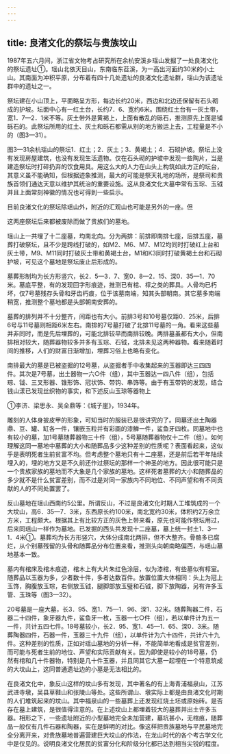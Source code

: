 ```yaml
---
---
---
```

title: 良渚文化的祭坛与贵族坟山
---



1987年五六月间，浙江省文物考占研究所在余杭安溪乡瑶山发掘了一处良渚文化的祭坛遗址①。瑶山北依天目山，东南临东苕溪，为一高出河面约30米的小土山。其南面为冲积平原，分布着有四十几处遗址的良渚文化遗址群，瑶山为该遗址群中的遗址之一。

祭坛建在小山顶上，平面略呈方形，每边长约20米，西边和北边还保留有石头砌成的护坡。坛面中心有一红土台，长约7．6、宽约6米。围绕红土台有一灰土带，宽1．7—2．1米不等。灰土带外是黄褐上，上面有散乱的砾石，推测原先上面是铺砾石的。此祭坛所用的红土、灰土和砾石都需从别的地方搬运上去，工程量是不小的（图3—31）。

图3—31余杭瑶山的祭坛1．红土；2．灰土；3．黄褐土；4．石砌护坡。祭坛上没有发现房屋建筑，也没有发现生活遗物。仅在石头砌的护坡中发现一些陶片，当是建造祭坛时打碎扔弃的饮食用具。用这么大的人力在山头上构筑如此方正的坛台，其意义虽不能确知，但根据迹象推测，最大的可能是祭天礼地的场所，是祭司和贵族首领们通达天意以维护其统治的重要设施。这从良渚文化大墓中常有玉琮、玉钺并且上面常刻神徽的情况也可得到一些启示。

目前良渚文化的祭坛除瑶山外，附近的汇观山也可能是另外的一座。但

这两座祭坛后来都被废除而做了贵族们的墓地。

瑶山上一共埋了十二座墓，均南北向。分为两排：前排即南排七座，后排五座，墓葬打破祭坛，且不少是跨线打破的，如M2、M6、M7、M12均同时打破红上台和灰土带，M9、M11同时打破灰土带和黄褐土台，M1和K3同时打破黄褐土台和石砌护坡，可见这个墓地是祭坛废止后形成的。

墓葬形制均为长方形竖穴，长2．5—3．7、宽0．8—2．15、深0．35—1．70米。墓底平整，有的发现回字形痕迹，推测已有棺、椁之类的葬具。人骨均已朽坏，仅7号墓残存头骨和牙齿朽痕，位于该墓南端，知其头部朝南。其它墓多南端稍宽，推测整个墓地都是头部朝南安葬的。

墓葬的排列并不十分整齐，间距也有大小。前排3号和10号墓仅距0．25米，后排6号与11号墓则相距6米左右。南排的7号墓打破了北排11号墓的一角。看来这些墓并非同时，而是先后埋葬的，可能北排较早而南排较晚。两排墓虽都有大小，但南排相对较大，随葬器物较多并多有玉琮、石钺，北排未见这两种器物。看来随着时间的推移，人们的财富日渐增加，埋葬习俗上也略有变化。

南排最大的墓是已被盗掘的12号墓，从盗掘者手中收集起来的玉器即达三四四件。其次是7号墓，出土器物一六○件（组），其中玉器达一四八件（组），包括琮、钺、三叉形器、锥形饰、冠状饰、带钩、串饰等。由于有玉带钩的发现，结合钱山漾已发现丝织物的事实，和下述反山玉琼等器物上

①李济、梁思永、吴全鼎等：《城子崖》，1934年。

雕刻的人体身披皮甲的形象，可知当时的服装已是很讲究的了。同墓还出土陶器鼎、豆、罐、缸各一件，镶嵌玉粒并有彩画的漆觯一件，鲨鱼牙四枚。同墓地中也有较小的墓，加1号墓随葬器物三十件（组），5号墓随葬器物仅十二件（组）。如何理解这同一墓地中墓葬的大小和随葬品多少这种差别的性质呢？表面看起来，这似乎是表明死者生前贫富不均。但考虑整个墓地只有十二座墓，还是前后若干年陆续埋入的，埋的地方又是不久前还作过祭坛的那样一个神圣的地方。因此很可能只是一个贵族家族的墓地而不大象是几个家族的墓地。这样死者墓葬的大小和随葬品的多少就不是什么贫富差别，而不过是对同一家族内不同地位、不同声望和有不同贡献的人的不同处置罢了。

反山墓地在瑶山西南约5公里。所谓反山，不过是良渚文化时期人工堆筑成的一个大坟山，高6．35—7．3米，东西原长约100米，南北宽约30米，体积约2万余立方米，工程颇大。根据其上有比较方正的灰色上带来看，原先也可能作祭坛用过，后来同瑶山一样作为墓地。已发掘的西头共发现十二座墓，墓上统一封土1．3—1．4米①。墓葬均为长方形竖穴，大体分成南北两排，但不大整齐。骨骼多已腐烂，从个别墓残留的头骨和随葬品分布位置来看，推测头向朝南略偏西，与瑶山墓地基本一致。

墓内有棺床及棺木痕迹，棺木上有大片朱红色涂层，似为漆棺，有些墓似有椁室。随葬品以玉器为多，少者数十件，多者达数百件。放置位置大体相同：头上为冠上玉饰，胸腹放玉琮，右侧放玉钺，腿脚部放玉璧和石钺，脚下放陶器，另有许多玉管、玉珠等（图3—32）。

20号墓是一座大墓，长3．95、宽1．75—1．96、深1．32米。随葬陶器二件，石器二十四件，象牙器九件，鲨鱼牙一枚，玉器一七○件（组），若以单件计为五一一件，共计五四七件。18号墓较小，长2．95、宽1．45—1．65、深0．3米。随葬陶器四件，石器一件，玉器三十九件（组），以单件计为六十四件，共计六十九件。这种差别的性质，正如对瑶山墓地的分析一样，不能简单地看成是贫官差别，而可能与死者生前的地位、声望和实际贡献有关。因为即使是较小的18号墓，仍然有棺和几十件器物，特别是几十件玉器，并且同其它大墓一起埋在一个特意筑成的大坟山上，这同普通遗址边的小墓是无法相比的。

在良渚文化中，象反山这样的坟山多有发现，其中著名的有上海青浦福泉山，江苏武进寺墩，吴县草鞋山和张陵山等处。这些所谓山、墩实际上都是由良渚文化时期的人们堆筑起来的坟山。其中福泉山的一些墓葬上还发现红烧土坯或原始砖。是否存在墓上建筑，是很值得注意的。在上述坟山上都埋着较大的墓葬并出土许多玉器。相形之下，一些遗址附近的小型墓地完全未加营建，墓坑甚小，无棺痕，随葬品一般仅有几件石器和陶器，实在是鲜明的对比。像这样把贵族墓地与平民墓地完全分离开来，对贵族墓地普遍营建巨大坟山的作法，在龙山时代的各个考古学文化中是仅见的。说明良渚文化居民的贫富分化和阶级分化都已达到相当尖锐的程度。